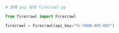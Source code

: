 ```python Python
# 使用 pip 安装 firecrawl-py

from firecrawl import Firecrawl

firecrawl = Firecrawl(api_key="fc-YOUR-API-KEY")
```
